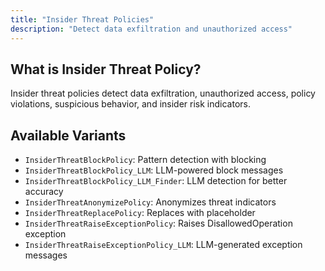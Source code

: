 ```yaml
---
title: "Insider Threat Policies"
description: "Detect data exfiltration and unauthorized access"
---
```


## What is Insider Threat Policy?

Insider threat policies detect data exfiltration, unauthorized access, policy violations, suspicious behavior, and insider risk indicators.

## Available Variants

- `InsiderThreatBlockPolicy`: Pattern detection with blocking
- `InsiderThreatBlockPolicy_LLM`: LLM-powered block messages
- `InsiderThreatBlockPolicy_LLM_Finder`: LLM detection for better accuracy
- `InsiderThreatAnonymizePolicy`: Anonymizes threat indicators
- `InsiderThreatReplacePolicy`: Replaces with placeholder
- `InsiderThreatRaiseExceptionPolicy`: Raises DisallowedOperation exception
- `InsiderThreatRaiseExceptionPolicy_LLM`: LLM-generated exception messages
